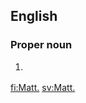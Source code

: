 ==English==

===Proper noun===
{{en-proper noun}}

# {{context|biblical|lang=en}} {{abbreviation of|Matthew}}

[[fi:Matt.]]
[[sv:Matt.]]